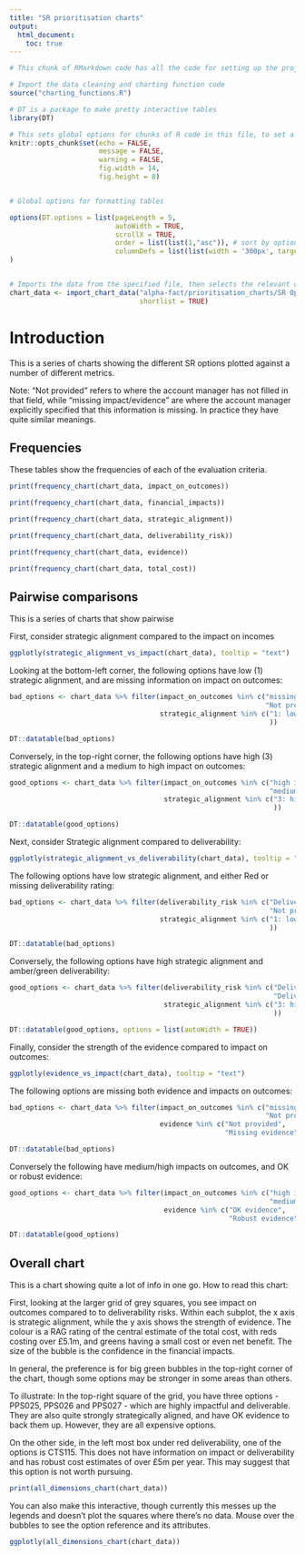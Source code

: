```yaml
---
title: "SR prioritisation charts"
output: 
  html_document:
    toc: true
---
```


```r

# This chunk of RMarkdown code has all the code for setting up the project

# Import the data cleaning and charting function code
source("charting_functions.R")

# DT is a package to make pretty interactive tables
library(DT)

# This sets global options for chunks of R code in this file, to set a standard plot size and suppress output of code and warnings.
knitr::opts_chunk$set(echo = FALSE,
                      message = FALSE,
                      warning = FALSE,
                      fig.width = 14, 
                      fig.height = 8)


# Global options for formatting tables

options(DT.options = list(pageLength = 5,
                          autoWidth = TRUE,
                          scrollX = TRUE, 
                          order = list(list(1,"asc")), # sort by option_ref
                          columnDefs = list(list(width = '300px', targets = 2))) # widen the option_description box
)


# Imports the data from the specified file, then selects the relevant columns
chart_data <- import_chart_data("alpha-fact/prioritisation_charts/SR Option Template part B collator v19.xlsm",
                                shortlist = TRUE)


```




# Introduction {.tabset}

This is a series of charts showing the different SR options plotted against a number of different metrics.

Note: "Not provided" refers to where the account manager has not filled in that field, while "missing impact/evidence" are where the account manager explicitly specified that this information is missing. In practice they have quite similar meanings.


## Frequencies

These tables show the frequencies of each of the evaluation criteria.

``` r

print(frequency_chart(chart_data, impact_on_outcomes))

print(frequency_chart(chart_data, financial_impacts))

print(frequency_chart(chart_data, strategic_alignment))

print(frequency_chart(chart_data, deliverability_risk))

print(frequency_chart(chart_data, evidence))

print(frequency_chart(chart_data, total_cost))

```

## Pairwise comparisons

This is a series of charts that show pairwise 

First, consider strategic alignment compared to the impact on incomes

```r
ggplotly(strategic_alignment_vs_impact(chart_data), tooltip = "text")

```

Looking at the bottom-left corner, the following options have low (1) strategic alignment, and are missing information on impact on outcomes:

```r
bad_options <- chart_data %>% filter(impact_on_outcomes %in% c("missing impact on outcomes",
                                                               "Not provided"),
                                     strategic_alignment %in% c("1: low alignment"
                                                                ))

DT::datatable(bad_options)

```

Conversely, in the top-right corner, the following options have high (3) strategic alignment and a medium to high impact on outcomes:

```r
good_options <- chart_data %>% filter(impact_on_outcomes %in% c("high impact on outcomes",
                                                                "medium impact"),
                                      strategic_alignment %in% c("3: high alignment"
                                                                 ))

DT::datatable(good_options)

```

Next, consider Strategic alignment compared to deliverability:

```r
ggplotly(strategic_alignment_vs_deliverability(chart_data), tooltip = "text")

```

The following options have low strategic alignment, and either Red or missing deliverability rating:

```r
bad_options <- chart_data %>% filter(deliverability_risk %in% c("Deliverability: Red",
                                                                "Not provided"),
                                     strategic_alignment %in% c("1: low alignment"
                                                                ))

DT::datatable(bad_options)

```

Conversely, the following options have high strategic alignment and amber/green deliverability:

```r
good_options <- chart_data %>% filter(deliverability_risk %in% c("Deliverability: Green",
                                                                 "Deliverability: Amber"),
                                      strategic_alignment %in% c("3: high alignment"
                                                                 ))

DT::datatable(good_options, options = list(autoWidth = TRUE))

```


Finally, consider the strength of the evidence compared to impact on outcomes:

```r
ggplotly(evidence_vs_impact(chart_data), tooltip = "text")

```


The following options are missing both evidence and impacts on outcomes:


```r
bad_options <- chart_data %>% filter(impact_on_outcomes %in% c("missing impact on outcomes",
                                                               "Not provided"),
                                     evidence %in% c("Not provided",
                                                     "Missing evidence"))

DT::datatable(bad_options)

```

Conversely the following have medium/high impacts on outcomes, and OK or robust evidence:

```r
good_options <- chart_data %>% filter(impact_on_outcomes %in% c("high impact on outcomes",
                                                                "medium impact"),
                                      evidence %in% c("OK evidence",
                                                      "Robust evidence"))

DT::datatable(good_options)

```


## Overall chart

This is a chart showing quite a lot of info in one go. How to read this chart:

First, looking at the larger grid of grey squares, you see impact on outcomes compared to to deliverability risks. Within each subplot, the x axis is strategic alignment, while the y axis shows the strength of evidence. The colour is a RAG rating of the central estimate of the total cost, with reds costing over £5.1m, and greens having a small cost or even net benefit. The size of the bubble is the confidence in the financial impacts. 

In general, the preference is for big green bubbles in the top-right corner of the chart, though some options may be stronger in some areas than others.

To illustrate: In the top-right square of the grid, you have three options - PPS025, PPS026 and PPS027 - which are highly impactful and deliverable. They are also quite strongly strategically aligned, and have OK evidence to back them up. However, they are all expensive options.

On the other side, in the left most box under red deliverability, one of the options is CTS115. This does not have information on impact or deliverability and has robust cost estimates of over £5m per year. This may suggest that this option is not worth pursuing.

```r

print(all_dimensions_chart(chart_data))

```

You can also make this interactive, though currently this messes up the legends and doesn't plot the squares where there's no data. Mouse over the bubbles to see the option reference and its attributes.

```r

ggplotly(all_dimensions_chart(chart_data))

```